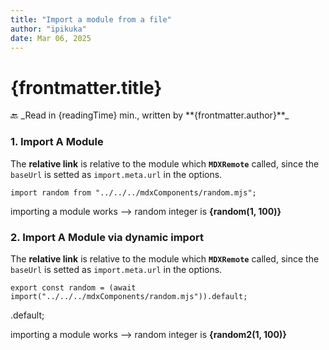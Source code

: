 ```yaml
---
title: "Import a module from a file"
author: "ipikuka"
date: Mar 06, 2025
---
```


# {frontmatter.title}

<Link href={"/articles-modules-components"}>🔙</Link>
_Read in {readingTime} min., written by **{frontmatter.author}**_

### 1. Import A Module

The **relative link** is relative to the module which **`MDXRemote`** called,
since the `baseUrl` is setted as `import.meta.url` in the options.

`import random from "../../../mdxComponents/random.mjs";`


importing a module works --> random integer is **{random(1, 100)}**

### 2. Import A Module via dynamic import

The **relative link** is relative to the module which **`MDXRemote`** called,
since the `baseUrl` is setted as `import.meta.url` in the options.

`export const random = (await import("../../../mdxComponents/random.mjs")).default;`

  .default;

importing a module works --> random integer is **{random2(1, 100)}**
